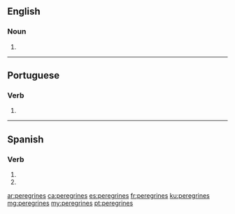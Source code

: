 {{also|peregrinés|pérégrines}}
==English==

===Noun===
{{head|en|noun plural form}}

# {{plural of|peregrine|lang=en}}

----

==Portuguese==

===Verb===
{{pt-verb-form}}

# {{pt-verb-form-of|peregrinar}}

----

==Spanish==

===Verb===
{{head|es|verb form}}

# {{es-verb form of|ending=ar|mood=imperative|sense=negative|pers=2|formal=no|number=singular|peregrinar}}
# {{es-verb form of|ending=ar|mood=subjunctive|tense=present|pers=2|formal=no|number=singular|peregrinar}}

[[ar:peregrines]]
[[ca:peregrines]]
[[es:peregrines]]
[[fr:peregrines]]
[[ku:peregrines]]
[[mg:peregrines]]
[[my:peregrines]]
[[pt:peregrines]]